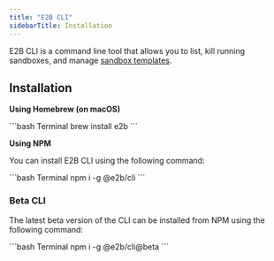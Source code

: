 ---
title: "E2B CLI"
sidebarTitle: Installation
---

E2B CLI is a command line tool that allows you to list, kill running sandboxes, and manage [sandbox templates](/sandbox-template).

## Installation

**Using Homebrew (on macOS)**

<CodeGroup>
```bash Terminal
brew install e2b
```
</CodeGroup>

**Using NPM**

You can install E2B CLI using the following command:

<CodeGroup>
```bash Terminal
npm i -g @e2b/cli
```
</CodeGroup>

### Beta CLI

The latest beta version of the CLI can be installed from NPM using the following command:

<CodeGroup>
```bash Terminal
npm i -g @e2b/cli@beta
```
</CodeGroup>